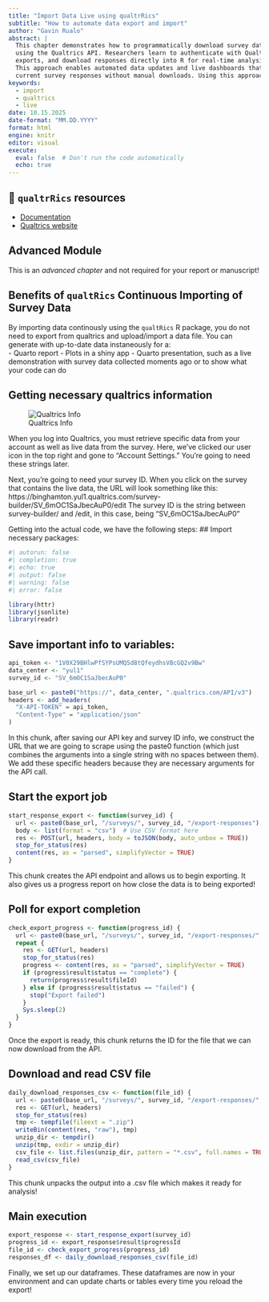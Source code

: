 ```yaml
---
title: "Import Data Live using qualtrRics"
subtitle: "How to automate data export and import"
author: "Gavin Rualo"
abstract: |
  This chapter demonstrates how to programmatically download survey data from Qualtrics
  using the Qualtrics API. Researchers learn to authenticate with Qualtrics, initiate data
  exports, and download responses directly into R for real-time analysis and reporting.
  This approach enables automated data updates and live dashboards that reflect the most
  current survey responses without manual downloads. Using this approach, a research team should be able to run analyses during the last week before the poster is submitted to maximize the data collection window.
keywords:
  - import
  - qualtrics
  - live
date: 10.15.2025
date-format: "MM.DD.YYYY"
format: html
engine: knitr
editor: visual
execute:
  eval: false  # Don't run the code automatically
  echo: true
---
```


::: {.callout-tip icon="false"}
## 📖 `qualtrRics` resources

-   [Documentation](https://cran.r-project.org/web/packages/qualtRics/vignettes/qualtRics.html)
-   [Qualtrics website](https://api.qualtrics.com/docs/)
:::

::: {.callout-important appearance="simple"}
## Advanced Module

This is an *advanced* *chapter* and not required for your report or manuscript!
:::

## Benefits of `qualtRics` Continuous Importing of Survey Data

By importing data continously using the `qualtRics` R package, you do not need to export from qualtrics and upload/import a data file. You can generate with up-to-date data instaneously for a:\
- Quarto report - Plots in a shiny app - Quarto presentation, such as a live demonstration with survey data collected moments ago or to show what your code can do

## Getting necessary qualtrics information

![Qualtrics Info](images/qualtrics_info_ex.png)

When you log into Qualtrics, you must retrieve specific data from your account as well as live data from the survey. Here, we've clicked our user icon in the top right and gone to "Account Settings." You're going to need these strings later.

Next, you're going to need your survey ID. When you click on the survey that contains the live data, the URL will look something like this: https://binghamton.yul1.qualtrics.com/survey-builder/SV_6mOC1SaJbecAuP0/edit The survey ID is the string between survey-builder/ and /edit, in this case, being "SV_6mOC1SaJbecAuP0"

Getting into the actual code, we have the following steps: \## Import necessary packages:

```r
#| autorun: false
#| completion: true
#| echo: true
#| output: false
#| warning: false
#| error: false

library(httr)
library(jsonlite)
library(readr)
```

## Save important info to variables:

```r
api_token <- "1V0X29BHlwPfSYPsUMQ5d8tQfeydhsVBcGQ2v9Bw"
data_center <- "yul1"
survey_id <- "SV_6mOC1SaJbecAuP0"

base_url <- paste0("https://", data_center, ".qualtrics.com/API/v3")
headers <- add_headers(
  "X-API-TOKEN" = api_token,
  "Content-Type" = "application/json"
)
```

In this chunk, after saving our API key and survey ID info, we construct the URL that we are going to scrape using the paste0 function (which just combines the arguments into a single string with no spaces between them). We add these specific headers because they are necessary arguments for the API call.

## Start the export job

```r
start_response_export <- function(survey_id) {
  url <- paste0(base_url, "/surveys/", survey_id, "/export-responses")
  body <- list(format = "csv")  # Use CSV format here
  res <- POST(url, headers, body = toJSON(body, auto_unbox = TRUE))
  stop_for_status(res)
  content(res, as = "parsed", simplifyVector = TRUE)
}
```

This chunk creates the API endpoint and allows us to begin exporting. It also gives us a progress report on how close the data is to being exported!

## Poll for export completion

```r
check_export_progress <- function(progress_id) {
  url <- paste0(base_url, "/surveys/", survey_id, "/export-responses/", progress_id)
  repeat {
    res <- GET(url, headers)
    stop_for_status(res)
    progress <- content(res, as = "parsed", simplifyVector = TRUE)
    if (progress$result$status == "complete") {
      return(progress$result$fileId)
    } else if (progress$result$status == "failed") {
      stop("Export failed")
    }
    Sys.sleep(2)
  }
}
```

Once the export is ready, this chunk returns the ID for the file that we can now download from the API.

## Download and read CSV file

```r
daily_download_responses_csv <- function(file_id) {
  url <- paste0(base_url, "/surveys/", survey_id, "/export-responses/", file_id, "/file")
  res <- GET(url, headers)
  stop_for_status(res)
  tmp <- tempfile(fileext = ".zip")
  writeBin(content(res, "raw"), tmp)
  unzip_dir <- tempdir()
  unzip(tmp, exdir = unzip_dir)
  csv_file <- list.files(unzip_dir, pattern = "*.csv", full.names = TRUE)
  read_csv(csv_file)
}
```

This chunk unpacks the output into a .csv file which makes it ready for analysis!

## Main execution

```r
export_response <- start_response_export(survey_id)
progress_id <- export_response$result$progressId
file_id <- check_export_progress(progress_id)
responses_df <- daily_download_responses_csv(file_id)
```

Finally, we set up our dataframes. These dataframes are now in your environment and can update charts or tables every time you reload the export!
